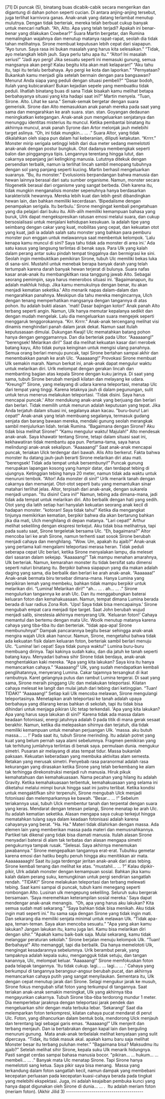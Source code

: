 [71] Di puncak (5), binatang buas dicabik-cabik secara mengerikan dan digantung di dahan pohon seperti cucian. Di antara anjing-anjing tersebut, juga terlihat karnivora ganas. Anak-anak yang datang terlambat menutup mulutnya. Dengan tidak berteriak, mereka telah berbuat cukup banyak untuk mencari nafkah. “Ah, Alto. Apa yang telah terjadi? Apakah ini benar-benar yang dilakukan Cowbear?” Suara Martin bergetar, dan Rumina memalingkan wajahnya dan menutup matanya rapat-rapat, seolah dia tidak tahan melihatnya. Sirone membuat keputusan lebih cepat dari siapapun. “Ayo turun. Saya rasa ini bukan masalah yang harus kita selesaikan.” “Tidak, ayo melangkah lebih jauh. Saya perlu tahu apa itu.” “Altor! Ini masalah serius!” "Jadi ayo pergi! Jika sesuatu seperti ini memasuki gunung, semua mangsanya akan pergi! Kalau begitu kita akan mati kelaparan!” “Aku tahu itu, tapi itu terlalu berbahaya. Ayo pergi ke kota dan laporkan.” "Pernyataan? Bukankah kamu menjadi gila setelah bermain dengan para bangsawan? Menurut Anda siapa yang peduli dengan situasi pembeli?” “Dasar bodoh, itulah yang kubicarakan! Bukan kejadian sepele yang membuatku tidak peduli. lihatlah binatang buas di sana Tidak bisakah kamu melihat betapa berbahayanya situasi yang kita hadapi saat ini?” Martin menyela. “Tuan, Sirone. Alto. Lihat ke sana." Semak-semak bergetar dengan suara gemerisik. Sirone dan Alto memasukkan anak panah mereka pada saat yang sama dan mengarahkan ke arah suara. stan. stan. Goyangan dedaunan meningkatkan ketegangan. Anak-anak pun mengeluarkan senjatanya dan menunggu identitas misterius itu muncul. Ketika pembantai binatang itu akhirnya muncul, anak panah Syrone dan Artor melonjak jauh melebihi target aslinya. “Oh, ini tidak mungkin… … .” Suara Altor, yang tidak dikalahkan oleh siapa pun dalam hal keberanian, diliputi ketakutan. “Krrrr.” Monster mirip serigala setinggi lebih dari dua meter sedang memelototi anak-anak dengan postur bungkuk. Otot dadanya membengkak seperti balon dan pinggangnya tipis. Lengannya terentang hingga lutut, dan cakarnya sepanjang jari kelingking manusia. Lututnya ditekuk dengan persendian terbalik, namun ia terlihat lincah sambil menopang tubuhnya dengan sol yang panjang seperti kucing. Martin berhasil mengeluarkan suaranya. “Bu, itu monster.” Evolusionis berpandangan bahwa manusia dan hewan lainnya berasal dari satu sumber organisme. Namun, monster secara filogenetik berasal dari organisme yang sangat berbeda. Oleh karena itu, tidak mungkin menganalisis monster sepenuhnya hanya berdasarkan karakteristik hewannya. Mereka lebih kuat dan lebih gesit dibandingkan hewan lain, dan bahkan memiliki kecerdasan. ‘Bipedalisme dengan penampakan serigala. Itu berbulu.’ Sirone mengingat kembali pengetahuan yang dia pelajari dari buku itu. Alih-alih memiliki kemampuan bahasa yang buruk, Ulrk dapat mengekspresikan ratusan emosi melalui suara, dan cukup bersosialisasi untuk menjalani kehidupan kesukuan. Ia adalah tipe yang seimbang dengan cakar yang kuat, mobilitas yang cepat, dan kekuatan otot yang kuat, jadi ia adalah salah satu monster yang bahkan para pemburu monster pun enggan untuk melawannya saat membentuk kelompok. 'Lalu kenapa kamu muncul di sini? Saya tahu tidak ada monster di area ini.’ Ada satu kasus yang langsung terlintas di benak saya. Para Ulk yang kalah dalam perang antar suku pindah tempat tinggalnya dan bermigrasi ke sini. Seolah ingin membuktikan pemikiran Sirone, tubuh Ulc memiliki bekas luka di sana-sini. Mustahil untuk menebak berapa banyak darah yang telah tertumpah karena darah banyak hewan terjerat di bulunya. Suara nafas kasar anak-anak itu membangkitkan rasa tanggung jawab Alto. Sebagai seorang pemimpin, saya harus menerobos situasi ini. 'Bagaimanapun, itu adalah makhluk hidup. Jika kamu memukulnya dengan benar, itu akan menjadi kematian seketika.’ Alto menarik napas dalam-dalam dan mengarahkan panahnya. Meskipun dia tahu mereka mengincarnya, Ulch dengan tenang memperhatikan mangsanya dengan tangannya di atas pohon. Itu adalah bukti alasan. 'mati! Dasar bajingan kotor!’ Anak panah Alto terbang seperti angin. Namun, Ulk hanya memutar kepalanya sedikit dan dengan mudah mengelak. Lalu dia mengeluarkan suara mengejek seperti menggaruk tenggorokannya. “Krr. Krrrr.” Anak-anak tercengang melihat visi dinamis menghindari panah dalam jarak dekat. Namun saat itulah keputusasaan dimulai. Dukungan Kwaji! Ulc mematahkan batang pohon hanya dengan genggamannya. Dan dia berteriak pada Ultor. “Aaaaaang!” "berengsek! Melarikan diri!" Saat dia melihat kekuatan kasar dari merobek batang kayu, Alto tidak punya keinginan untuk mengisi ulang panahnya. Semua orang berlari menuju puncak, tapi Sirone bertahan sampai akhir dan menembakkan panah ke arah Ulc. “Aaaaaang!” Provokasi Sirone membuat Ulk semakin marah. Namun berkat ini, anak-anak dapat mengulur waktu untuk melarikan diri. Urlk melompat dengan gerakan lincah dan membanting bagian atas kepala Sirone dengan kuku jarinya. Di saat yang sama, tubuh Sirone berubah menjadi kilatan dan melayang ke udara. “Kreung?” Sirone, yang melayang di udara karena teleportasi, menatap Ulc dari tempat yang tinggi. Karena letaknya jauh di dalam pegunungan, sulit untuk terus menerus melakukan teleportasi. 'Tidak disini. Saya harus mencapai puncak.’ Altor mendukung anak-anak yang berjuang dan berlari dan berlari. Tidak memilih untuk menurun adalah keputusan yang tepat. Jika Anda terjatuh dalam situasi ini, segalanya akan kacau. "buru-buru! Lari cepat!" Anak-anak yang telah membuang segalanya, termasuk gudang senjata dan barang bawaan mereka, mendaki gunung seolah merangkak sambil menjulurkan lidah. teriak Rumina. “Bagaimana dengan Sirone? Aku tidak bisa melihat Sirone!" “Kamu mengulur waktu! Majulah!" Alto mendesak anak-anak. Saya khawatir tentang Sirone, tetapi dalam situasi saat ini, kekhawatiran tidak membantu apa pun. Pertama-tama, saya harus melindungi anak-anak sekalipun. “Aaaaaang!” Saat anak-anak mencapai puncak, teriakan Ulck terdengar dari bawah. Alis Alto berkerut. Fakta bahwa monster itu datang jauh-jauh berarti Sirone melarikan diri atau mati. "berengsek! Tidak ada tempat untuk bersembunyi!” Puncak gunung merupakan lapangan kosong yang hampir datar, dan terdapat tebing di ujungnya. Ketinggian tebing hanya 20 meter, namun tidak ada waktu untuk menuruni tembok. “Altor! Ada monster di sini!” Urlk menarik tanah dengan cakarnya dan memanjat. Otot-otot seperti batu yang memantulkan sinar matahari terlihat jelas. Altor, terpisah dari anak-anak, dengan sukarela menjadi umpan. "Itu disini! Cara ini!" Namun, tebing ada dimana-mana, jadi tidak ada tempat untuk melarikan diri. Alto berbalik dengan hati yang sedih. Otot yang dia latih setiap hari hanyalah kekuatan seorang anak kecil di hadapan monster. "kotoran! Saya tidak tahu!" Ketika dia mengangkat tinjunya memikirkan kematian, berpikir bahwa dia akan bertarung bahkan jika dia mati, Ulch menghilang di depan matanya. "Lari cepat!" Arthur melihat sekeliling dengan ekspresi terkejut. Aku tidak bisa melihatnya, tapi pada suatu saat, Sirone tergeletak bersama Ulc. “Eh, bagaimana?” Altor mencoba lari ke arah Sirone, namun terhenti saat sosok Sirone berubah menjadi cahaya dan menghilang. "Wow. Um, apakah itu ajaib?” Anak-anak yang pertama kali mengalami teleportasi merasa heran. Tidak peduli seberapa cepat Ulc berlari, ketika Sirone menyalakan lampu, dia meleset dari sasaran dalam sekejap. “Aaaaaang!” Tak mampu menahan amarahnya, Ulk berteriak. Namun, kemarahan monster itu tidak bersifat satu dimensi seperti naluri binatang itu. Berpikir bahwa siapapun yang dia makan adalah daging yang sama, dia berbalik dan berlari ke arah anak-anak. “Aaaaaaa!” Anak-anak bermata biru tersebar dimana-mana. Hanya Lumina yang berpikiran lemah yang membeku, bahkan tidak mampu berpikir untuk melarikan diri. “Lumina! Melarikan diri!" "ah… … . ah… … .” Sirone mengulurkan tangannya ke arah Ulc. Dan itu menggabungkan baterai keluaran foton dan kemahakuasaan. Namun, tempat dimana Lumina berada berada di luar radius Zona Roh. 'Ups! Saya tidak bisa mencapainya.’ Sirone mengubah empat cara menjadi tipe target. Saat John berubah wujud menjadi salib, sinestesia akhirnya menyerang Ulk. ‘Keluaran foton!’ Cahaya memantul dan bertemu dengan mata Ulc. Woolk menutup matanya karena cahaya yang tiba-tiba itu dan berteriak. "tidak apa-apa! Sirone membunuhnya!” Dampak pancarannya begitu besar sehingga anak-anak mengira wajah Ulck akan hancur. Namun, Sirone, mengetahui bahwa tidak ada kekuatan fisik dalam keluaran foton, berteriak sambil berlari menuju Ulc. “Lumina! lari cepat! Saya tidak punya waktu!" Lumina buru-buru membuang dirinya. Tapi kakinya sudah kaku, dan dia jatuh ke tanah seperti batang kayu. Menyadari bahwa sihir Sirone tidak berdaya, anak-anak menghentakkan kaki mereka. "Apa yang kita lakukan? Saya kira itu hanya memancarkan cahaya.” “Aaaaaang!” Ulk, yang sudah mendapatkan kembali penglihatannya, menyerang Lumina. Cakar tajamnya tersangkut di ikat rambutnya. Karet gelangnya putus dan rambut Lumina tergerai. Di saat yang sama, Sirone meraih pinggang Ulc dan melakukan teleportasi. Kilatan cahaya melesat ke langit dan mulai jatuh dari tebing dari ketinggian. “Tuan! TIDAK!" “Aaaaaang!” Setiap kali Ulk mencoba melawan, Sirone mengulangi teleportasinya. Menetapkan arah teleportasi ke tanah adalah upaya berbahaya yang dilarang keras bahkan di sekolah, tapi itu tidak bisa dihindari untuk menjaga pikiran Ulc tetap terkendali. 'Apa yang kita lakukan? Apa yang harus saya lakukan di sini?' Karena tidak ada massa dalam keadaan fotonisasi, energi jatuhnya adalah 0 pada titik di mana gerak sesaat berakhir. Namun, ketika dia melepaskan sihirnya dan terjatuh, dia tidak memiliki kemampuan untuk menahan perjuangan Ulk. 'massa. aku butuh massa... … !’ Pada saat itu, tubuh Sirone merinding. Itu adalah potret yang kuat yang belum pernah saya alami sebelumnya. Fragmen pemikiran yang tak terhitung jumlahnya terlintas di benak saya. permulaan dunia. mengukur simetri. Pusaran air melayang di atas tempat tidur. Massa bukanlah paksaan. Kekuatan keberadaan yang membuka aktivitas alam semesta. Retakan yang merusak simetri. Penyebab rasa paranormal adalah rasa kekurangan yang dirasakan ketika Sirone yang telah berkembang ke alam tak terhingga direkonstruksi menjadi ruh manusia. Hiruk pikuk kemahatahuan dan kemahakuasaan. Nama pecahan yang hilang itu adalah Gravity. Ketika kemahakuasaan terbentuk, kemahakuasaan yang selama ini diketahui melalui mimpi buruk hingga saat ini justru terlibat. Ketika kondisi untuk mengaktifkan sihir terpenuhi, Sirone mengubah Ulck menjadi fotonisasi dan melemparkannya ke bawah. "Besar… … !” Sebelum teriakannya usai, tubuh Ulck membentur tanah dan terpental dengan suara yang keras. Mendarat dengan tetesan pelangi, Sirone menatap ke arah Ulc. Itu adalah kematian seketika. Alasan mengapa saya cukup terkejut hingga mematahkan tulang saya dalam keadaan fotonisasi adalah karena cahayanya yang berat. "Ha. Ha." Materi tidak dilahirkan dengan massa. Ada elemen lain yang memberikan massa pada materi dan memusnahkannya. Partikel tak dikenal yang tidak bisa diamati manusia. Itulah alasan Sirone menyadari baterai di alam tak terbatas dan alasan mengapa simetri pengukurnya tampak rusak. "Selesai. Saya akhirnya menemukan jawabannya.” Sirone mengepalkan tangannya erat-erat. Tubuhku gemetar karena emosi dan hatiku begitu penuh hingga aku menitikkan air mata. Aaaaaaaaagh! Saat itu juga terdengar jeritan anak-anak dari atas tebing. Sirone kembali tenang dan melihat ke atas. "mustahil… … ?” Kalau dipikir-pikir, Ulrk adalah monster dengan kemampuan sosial. Bahkan jika kamu kalah dalam perang suku, kemungkinan untuk pergi sendirian sangatlah rendah. "TIDAK!" Sirone melakukan teleportasi dan terbang melewati tebing. Saat kami sampai di puncak, tubuh kami menegang seperti rombongan Alto. Lusinan ulk mengepung sekeliling. Seluruh suku bergerak bersamaan. ‘Saya meremehkan keterampilan sosial mereka.’ Saya dapat mendengar anak-anak menangis.&nbsp; “Oh, apa yang harus aku lakukan? Kita semua sudah mati sekarang.” “Saya bahkan tidak bisa menikah. Aku tidak ingin mati seperti ini.” Itu sama saja dengan Sirone yang tidak ingin mati. Dan sekarang dia memiliki senjata minimal untuk melawan Ulk. “Tidak apa-apa, teman-teman. Saya akan mencoba sesuatu.” "Apa yang akan kamu lakukan? Jangan lakukan itu, kamu juga lari. Kamu bisa melarikan diri dengan sihir.” "Apakah kamu baik-baik saja. Mulai sekarang, kamu tidak melanggar peraturan sekolah." Sirone berjalan menuju kelompok Ulk. “Tuan! Berbahaya!" Alto memanggil, tapi dia berbalik. Dia hanya memelototi Ulk, mengingat kesadarannya sebelumnya. Urlk berambut perak, yang tampaknya adalah kepala suku, mengangguk tidak setuju, dan tangan kanannya, Ulc, melompat keluar. “Aaaaaang!” Sirone memfokuskan foton pada telapak tangannya. 'Itu tidak cukup. lagi… … lagi… … .’ Cahaya yang berkumpul di tangannya berangsur-angsur berubah pucat, dan akhirnya memancarkan cahaya putih yang sangat menyilaukan. Sementara itu, Ulk dengan cepat menutup jarak dari Sirone. Selagi mengukur jarak ke musuh, Sirone fokus mengubah sifat foton yang terkumpul di tangannya. Saat teriakan anak-anak semakin meningkat, Ulk yang akhirnya tiba mengayunkan cakarnya. Tubuh Sirone tiba-tiba terdorong mundur 1 meter. Dia memperlebar jaraknya dengan teleportasi jarak pendek dan mengeluarkan sihir dengan mata terbuka lebar. ‘Sekarang!’ Saat dia melemparkan foton terkompresi, kilatan cahaya pucat mendarat di perut Ulc. Foton, yang dihancurkan dalam bentuk bola, mendorong Ulck menjauh dan terentang lagi sebagai garis emas. “Aaaaaang!” Ulk menjerit dan terbang menjauh. Dan ia bertabrakan dengan kapal lain dan berguling menuruni gunung.&nbsp; Mata anak-anak terbelalak melihat kenyataan yang sulit dipercaya. “Tidak, itu tidak masuk akal. apakah kamu baru saja melihat Monster besar itu terbang puluhan meter.” "Bagaimana bisa? Maksudmu itu ajaib?" Setelah melihat sihir Sirone, kepala suku Ulk menarik hidungnya. Pasti sangat cerdas sampai bahasa manusia bocor. "pikiran… … hukum… … membeli… … .” Banyak mata Ulc menatap Sirone. Tapi Sirone hanya memelototi sang ketua. Saya pikir saya bisa menang.&nbsp; Massa yang terkandung dalam foton sangatlah kecil, namun dampak yang membebani kecepatan perluasan pada kecepatan kuasi-cahaya berada pada tingkat yang melebihi ekspektasi. Juga, ini adalah keajaiban pembuka kunci yang hanya dapat digunakan oleh Sirone di dunia... … .&nbsp; Itu adalah meriam foton (meriam foton). (Akhir Jilid 3) ---------------------------------------